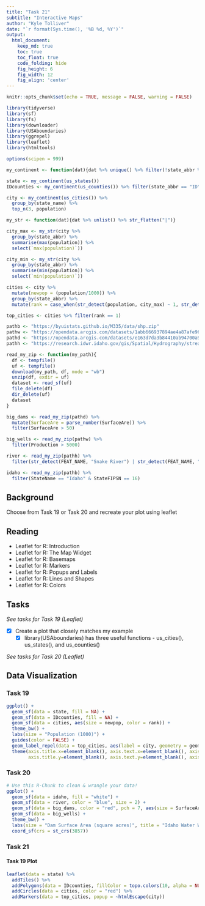 ```yaml
---
title: "Task 21"
subtitle: "Interactive Maps"
author: "Kyle Tolliver"
date: "`r format(Sys.time(), '%B %d, %Y')`"
output:
  html_document:  
    keep_md: true
    toc: true
    toc_float: true
    code_folding: hide
    fig_height: 6
    fig_width: 12
    fig_align: 'center'
---
```


```r
knitr::opts_chunk$set(echo = TRUE, message = FALSE, warning = FALSE)
```

```r
library(tidyverse)
library(sf)
library(fs)
library(downloader)
library(USAboundaries)
library(ggrepel)
library(leaflet)
library(htmltools)

options(scipen = 999)
```

```r
my_continent <- function(dat){dat %>% unique() %>% filter(!state_abbr %in% c("AK","HI","PR"))}
```

```r
state <- my_continent(us_states())
IDcounties <- my_continent(us_counties()) %>% filter(state_abbr == "ID")

city <- my_continent(us_cities()) %>% 
  group_by(state_name) %>% 
  top_n(3, population)
```

```r
my_str <- function(dat){dat %>% unlist() %>% str_flatten("|")}
```

```r
city_max <- my_str(city %>%
  group_by(state_abbr) %>% 
  summarise(max(population)) %>% 
  select(`max(population)`))

city_min <- my_str(city %>%
  group_by(state_abbr) %>% 
  summarise(min(population)) %>% 
  select(`min(population)`))

cities <- city %>% 
  mutate(newpop = (population/1000)) %>% 
  group_by(state_abbr) %>% 
  mutate(rank = case_when(str_detect(population, city_max) ~ 1, str_detect(population, city_min) ~ 3, TRUE ~ 2))

top_cities <- cities %>% filter(rank == 1)
```

```r
pathb <- "https://byuistats.github.io/M335/data/shp.zip"
pathw <- "https://opendata.arcgis.com/datasets/1abb666937894ae4a87afe9655d2ff83_1.zip?outSR=%7B%22latestWkid%22%3A102605%2C%22wkid%22%3A102605%7D"
pathd <- "https://opendata.arcgis.com/datasets/e163d7da3b84410ab94700a92b7735ce_0.zip?outSR=%7B%22latestWkid%22%3A102605%2C%22wkid%22%3A102605%7D"
pathh <- "https://research.idwr.idaho.gov/gis/Spatial/Hydrography/streams_lakes/c_250k/hyd250.zip"
```

```r
read_my_zip <- function(my_path){
  df <- tempfile()
  uf <- tempfile()
  download(my_path, df, mode = "wb")
  unzip(df, exdir = uf)
  dataset <- read_sf(uf)
  file_delete(df)
  dir_delete(uf)
  dataset
}
```

```r
big_dams <- read_my_zip(pathd) %>% 
  mutate(SurfaceAre = parse_number(SurfaceAre)) %>% 
  filter(SurfaceAre > 50)

big_wells <- read_my_zip(pathw) %>% 
  filter(Production > 5000) 

river <- read_my_zip(pathh) %>% 
  filter(str_detect(FEAT_NAME, "Snake River") | str_detect(FEAT_NAME, "Henry"))

idaho <- read_my_zip(pathb) %>% 
  filter(StateName == "Idaho" & StateFIPSN == 16)
```

## Background

Choose from Task 19 or Task 20 and recreate your plot using leaflet

## Reading 

* Leaflet for R: Introduction
* Leaflet for R: The Map Widget
* Leaflet for R: Basemaps
* Leaflet for R: Markers
* Leaflet for R: Popups and Labels
* Leaflet for R: Lines and Shapes
* Leaflet for R: Colors

## Tasks

*See tasks for Task 19 (Leaflet)*

* [X] Create a plot that closely matches my example
  + [X] library(USAboundaries) has three useful functions - us_cities(), us_states(), and us_counties()

*See tasks for Task 20 (Leaflet)*

## Data Visualization

### Task 19

```r
ggplot() + 
  geom_sf(data = state, fill = NA) +
  geom_sf(data = IDcounties, fill = NA) +
  geom_sf(data = cities, aes(size = newpop, color = rank)) +
  theme_bw() +
  labs(size = "Population (1000)") +
  guides(color = FALSE) + 
  geom_label_repel(data = top_cities, aes(label = city, geometry = geometry), stat = "sf_coordinates") +
  theme(axis.title.x=element_blank(), axis.text.x=element_blank(), axis.ticks.x=element_blank(),
        axis.title.y=element_blank(), axis.text.y=element_blank(), axis.ticks.y=element_blank()) 
```

### Task 20

```r
# Use this R-Chunk to clean & wrangle your data!
ggplot() +
  geom_sf(data = idaho, fill = "white") +
  geom_sf(data = river, color = "blue", size = 2) +
  geom_sf(data = big_dams, color = "red", pch = 7, aes(size = SurfaceAre)) +
  geom_sf(data = big_wells) +
  theme_bw() +
  labs(size = "Dam Surface Area (square acres)", title = "Idaho Water Works") +
  coord_sf(crs = st_crs(3857))
```

### Task 21

#### Task 19 Plot
```r
leaflet(data = state) %>% 
  addTiles() %>% 
  addPolygons(data = IDcounties, fillColor = topo.colors(10, alpha = NULL), color = "black") %>% 
  addCircles(data = cities, color = "red") %>% 
  addMarkers(data = top_cities, popup = ~htmlEscape(city)) 
```